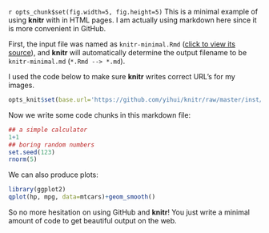 `r opts_chunk$set(fig.width=5, fig.height=5)`
This is a minimal example of using **knitr** with in HTML pages. I am actually using markdown here since it is more convenient in GitHub.

First, the input file was named as `knitr-minimal.Rmd` ([click to view its source](https://github.com/yihui/knitr/raw/master/inst/examples/knitr-minimal.Rmd)), and **knitr** will automatically determine the output filename to be `knitr-minimal.md` (`*.Rmd --> *.md`).

I used the code below to make sure **knitr** writes correct URL's for my images.

``` r
opts_knit$set(base.url='https://github.com/yihui/knitr/raw/master/inst/examples/')
````

Now we write some code chunks in this markdown file:

``` r
## a simple calculator
1+1
## boring random numbers
set.seed(123)
rnorm(5)
````

We can also produce plots:

``` r
library(ggplot2)
qplot(hp, mpg, data=mtcars)+geom_smooth()
````

So no more hesitation on using GitHub and **knitr**! You just write a minimal amount of code to get beautiful output on the web.
